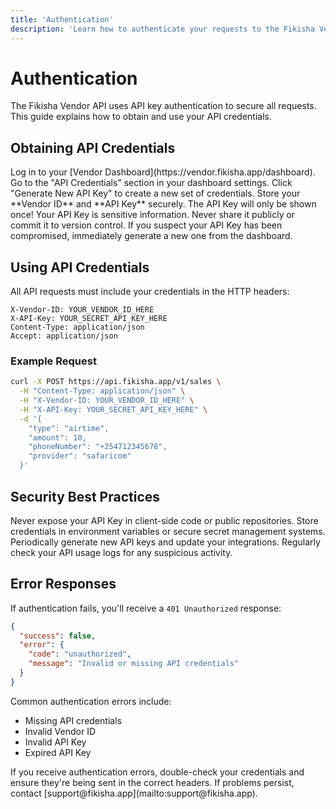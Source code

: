 ```yaml
---
title: 'Authentication'
description: 'Learn how to authenticate your requests to the Fikisha Vendor API using API keys.'
---
```



# Authentication

The Fikisha Vendor API uses API key authentication to secure all requests. This guide explains how to obtain and use your API credentials.

## Obtaining API Credentials

<Steps>
  <Step title="Sign In">
    Log in to your [Vendor Dashboard](https://vendor.fikisha.app/dashboard).
  </Step>
  <Step title="Navigate to API Settings">
    Go to the "API Credentials" section in your dashboard settings.
  </Step>
  <Step title="Generate API Key">
    Click "Generate New API Key" to create a new set of credentials.
  </Step>
  <Step title="Save Credentials">
    Store your **Vendor ID** and **API Key** securely. The API Key will only be shown once!
  </Step>
</Steps>

<Info>
  Your API Key is sensitive information. Never share it publicly or commit it to version control. If you suspect your API Key has been compromised, immediately generate a new one from the dashboard.
</Info>

## Using API Credentials

All API requests must include your credentials in the HTTP headers:

```http
X-Vendor-ID: YOUR_VENDOR_ID_HERE
X-API-Key: YOUR_SECRET_API_KEY_HERE
Content-Type: application/json
Accept: application/json
```

### Example Request

```bash
curl -X POST https://api.fikisha.app/v1/sales \
  -H "Content-Type: application/json" \
  -H "X-Vendor-ID: YOUR_VENDOR_ID_HERE" \
  -H "X-API-Key: YOUR_SECRET_API_KEY_HERE" \
  -d '{
    "type": "airtime",
    "amount": 10,
    "phoneNumber": "+254712345678",
    "provider": "safaricom"
  }'
```

## Security Best Practices

<CardGroup col={2}>
  <Card title="Keep it Secret" icon="lock">
    Never expose your API Key in client-side code or public repositories.
  </Card>
  <Card title="Use Environment Variables" icon="code">
    Store credentials in environment variables or secure secret management systems.
  </Card>
  <Card title="Rotate Regularly" icon="rotate">
    Periodically generate new API keys and update your integrations.
  </Card>
  <Card title="Monitor Usage" icon="chart-line">
    Regularly check your API usage logs for any suspicious activity.
  </Card>
</CardGroup>

## Error Responses

If authentication fails, you'll receive a `401 Unauthorized` response:

```json
{
  "success": false,
  "error": {
    "code": "unauthorized",
    "message": "Invalid or missing API credentials"
  }
}
```

Common authentication errors include:

- Missing API credentials
- Invalid Vendor ID
- Invalid API Key
- Expired API Key

<Info>
  If you receive authentication errors, double-check your credentials and ensure they're being sent in the correct headers. If problems persist, contact [support@fikisha.app](mailto:support@fikisha.app).
</Info>